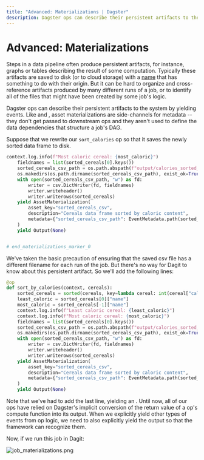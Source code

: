 ```yaml
---
title: "Advanced: Materializations | Dagster"
description: Dagster ops can describe their persistent artifacts to the system by yielding Materialization events.
---
```


# Advanced: Materializations

<CodeReferenceLink filePath="examples/docs_snippets_crag/docs_snippets_crag/intro_tutorial/advanced/materializations/" />

Steps in a data pipeline often produce persistent artifacts, for instance, graphs or tables describing the result of some computation. Typically these artifacts are saved to disk (or to cloud storage) with a [name](https://xkcd.com/1459/) that has something to do with their origin. But it can be hard to organize and cross-reference artifacts produced by many different runs of a job, or to identify all of the files that might have been created by some job's logic.

Dagster ops can describe their persistent artifacts to the system by yielding <PyObject module="dagster" object="AssetMaterialization" /> events. Like <PyObject module="dagster" object="TypeCheck" /> and <PyObject module="dagster" object="ExpectationResult" />, asset materializations are side-channels for metadata -- they don't get passed to downstream ops and they aren't used to define the data dependencies that structure a job's DAG.

Suppose that we rewrite our `sort_calories` op so that it saves the newly sorted data frame to disk.

```python file=/intro_tutorial/advanced/materializations/materializations.py lines=23-40
context.log.info(f"Most caloric cereal: {most_caloric}")
    fieldnames = list(sorted_cereals[0].keys())
    sorted_cereals_csv_path = os.path.abspath(f"output/calories_sorted_{context.run_id}.csv")
    os.makedirs(os.path.dirname(sorted_cereals_csv_path), exist_ok=True)
    with open(sorted_cereals_csv_path, "w") as fd:
        writer = csv.DictWriter(fd, fieldnames)
        writer.writeheader()
        writer.writerows(sorted_cereals)
    yield AssetMaterialization(
        asset_key="sorted_cereals_csv",
        description="Cereals data frame sorted by caloric content",
        metadata={"sorted_cereals_csv_path": EventMetadata.path(sorted_cereals_csv_path)},
    )
    yield Output(None)


# end_materializations_marker_0
```

We've taken the basic precaution of ensuring that the saved csv file has a different filename for each run of the job. But there's no way for Dagit to know about this persistent artifact. So we'll add the following lines:

```python file=/intro_tutorial/advanced/materializations/materializations.py startafter=start_materializations_marker_0 endbefore=end_materializations_marker_0
@op
def sort_by_calories(context, cereals):
    sorted_cereals = sorted(cereals, key=lambda cereal: int(cereal["calories"]))
    least_caloric = sorted_cereals[0]["name"]
    most_caloric = sorted_cereals[-1]["name"]
    context.log.info(f"Least caloric cereal: {least_caloric}")
    context.log.info(f"Most caloric cereal: {most_caloric}")
    fieldnames = list(sorted_cereals[0].keys())
    sorted_cereals_csv_path = os.path.abspath(f"output/calories_sorted_{context.run_id}.csv")
    os.makedirs(os.path.dirname(sorted_cereals_csv_path), exist_ok=True)
    with open(sorted_cereals_csv_path, "w") as fd:
        writer = csv.DictWriter(fd, fieldnames)
        writer.writeheader()
        writer.writerows(sorted_cereals)
    yield AssetMaterialization(
        asset_key="sorted_cereals_csv",
        description="Cereals data frame sorted by caloric content",
        metadata={"sorted_cereals_csv_path": EventMetadata.path(sorted_cereals_csv_path)},
    )
    yield Output(None)
```

Note that we've had to add the last line, yielding an <PyObject module="dagster" object="Output" />. Until now, all of our ops have relied on Dagster's implicit conversion of the return value of a op's compute function into its output. When we explicitly yield other types of events from op logic, we need to also explicitly yield the output so that the framework can recognize them.

Now, if we run this job in Dagit:

<Image
alt="job_materializations.png"
src="/images/tutorial/job_materializations.png"
width={2756}
height={2098}
/>

<br />
